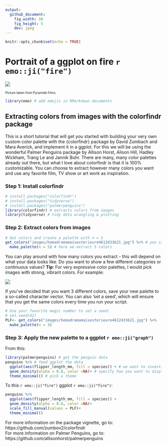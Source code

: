 ```yaml
---
output: 
  github_document:
    fig_width: 10
    fig_height: 5
    dev: jpeg
---
```


```r
knitr::opts_chunk$set(echo = TRUE)
```

# Portrait of a ggplot on fire `r emo::ji("fire")`

![](images/Pal-03-Portrait-of-a-lady-on-fire.png)

<font size="1"> Picture taken from Pyramide Films.</font>

```r
library(emo) # add emojis in RMarkdown documents
```

## Extracting colors from images with the colorfindr package
This is a short tutorial that will get you started with building your very own custom color palette with the {colorfindr} package by David Zumbach and Mara Averick, and implement it in a ggplot. For this we will be using the wonderful Palmer Penguins package by Allison Horst, Alison Hill, Hadley Wickham, Trang Le and Jannik Buhr. There are many, many color palettes already out there, but what I love about colorfindr is that it is 100% customizable. You can choose to extract however many colors you want and use any favorite film, TV show or art work as inspiration.  

### Step 1: Install colorfindr  
```r
# install.packages("colorfindr") 
# install.packages("tidyverse") 
# install.packages("palmerpenguins")
library(colorfindr) # extracts colors from images
library(tidyverse) # tidy data wrangling & plotting
```

### Step 2: Extract colors from images
```r
# Get colors and create a palette with n = 5 
get_colors("images/hemadramamaisexterieure4612433621.jpg") %>% # you can reference a local file on your computer or a jpg web address
  make_palette(n = 5) # here we extract 5 colors
```

You can play around with how many colors you extract - this will depend on what your data looks like. Do you want to show a few different categories or continuous values? **Tip**: For very expressive color palettes, I would pick images with strong, vibrant colors. For example:  

![](images/Ponyo-palette.png)

If you've decided that you want 3 different colors, save your new palette to a so-called character vector. You can also 'set a seed', which will ensure that you get the same colors every time you run your script.  
```r
# Use your favorite magic number to set a seed:
# set.seed(42)
PLF<- get_colors("images/hemadramamaisexterieure4612433621.jpg") %>% 
  make_palette(n = 3)
```

### Step 3: Apply the new palette to a ggplot `r emo::ji("graph")`  

From this:
```r
library(palmerpenguins) # get the penguin data
penguins %>% # feed ggplot the data
  ggplot(aes(flipper_length_mm, fill = species)) + # we want to investigate the flipper length of our penguin friends
  geom_density(alpha = 0.8, color =NA)+ # specify how you want to display the data
  theme_minimal() # pick a theme
```

To this `r emo::ji("fire")` ggplot `r emo::ji("fire")`:
```r
penguins %>%
  ggplot(aes(flipper_length_mm, fill = species)) +
  geom_density(alpha = 0.8, color =NA)+
  scale_fill_manual(values = PLF)+
  theme_minimal()
```

For more information on the package vignette, go to: https://github.com/zumbov2/colorfindr  
For more information on Palmer Penguins, go to: https://github.com/allisonhorst/palmerpenguins  

